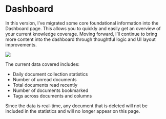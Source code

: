 
# Dashboard

In this version, I’ve migrated some core foundational information into the Dashboard page. This allows you to quickly and easily get an overview of your current knowledge coverage. Moving forward, I’ll continue to bring more content into the dashboard through thoughtful logic and UI layout improvements.

![](https://qingyon-revornix-public.oss-cn-beijing.aliyuncs.com/images/202507292031988.png)

The current data covered includes:

- Daily document collection statistics
- Number of unread documents
- Total documents read recently
- Number of documents bookmarked
- Tags across documents and columns

<Callout>
Since the data is real-time, any document that is deleted will not be included in the statistics and will no longer appear on this page.
</Callout>